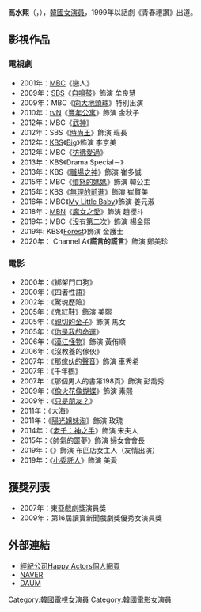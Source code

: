 {{藝人
| 姓名 = 高水熙
| 類型 = 女演員
| 圖片 = 
| 外文名 = 고수희
| 國籍 = {{KOR}}
| 暱稱 = 
| 外文 = ko
| 羅馬拼音 = Ko Su Hee
| 相片 = 
| 出生日期 = {{birth_date_and_age|1976|7|18}}
| 出生地 = {{KOR}}
| 語言 = [[韓語|韓語]]
| 教育程度 = 
| 興趣嗜好 = 
| 出道日期 = 1999年
| 出道作 = 青春禮讚
| 經紀公司 = The Pium Entertainment
}}

'''高水熙'''（{{lang-ko|'''고수희'''}}，{{bd|1976年7月18日}}），[[韓國|韓國]][[女演員|女演員]]，1999年以話劇《青春禮讚》出道。

== 影視作品 ==
=== 電視劇 ===
*2001年：[[文化廣播_(韓國)|MBC]]《戀人》
*2009年：[[SBS_(韓國)|SBS]]《[[自鳴鼓|自鳴鼓]]》飾演 牟良慧
*2009年：MBC《[[向大地頭球|向大地頭球]]》特別出演
*2010年：[[tvN|tvN]]《[[豐年公寓|豐年公寓]]》飾演 金秋子
*2012年：MBC《[[武神_(韓國電視劇)|武神]]》
*2012年：SBS《[[時尚王|時尚王]]》飾演 班長
*2012年：[[韓國放送公社|KBS]]《[[Big|Big]]》飾演 李京美
*2012年：MBC《[[彷彿愛過|彷彿愛過]]》
*2013年：KBS《Drama Special－{{link-ko|青春期整合曲|사춘기 메들리}}》
*2013年：KBS《[[職場之神|職場之神]]》飾演 崔多誠
*2015年：MBC《[[憤怒的媽媽|憤怒的媽媽]]》飾演 韓公主
*2015年：KBS《[[無理的前進|無理的前進]]》飾演 崔賢美
*2016年：MBC《[[My_Little_Baby|My Little Baby]]》飾演 姜元淑
*2018年：[[MBN|MBN]]《[[魔女之愛|魔女之愛]]》飾演 趙櫻斗
*2019年：MBC《[[沒有第二次|沒有第二次]]》飾演 楊金熙
*2019年: KBS《[[Forest_(韓國電視劇)|Forest]]》飾演 金護士
*2020年： Channel A《'''謊言的謊言'''》飾演 鄭美珍

=== 電影 ===
*2000年：《綁架門口狗》
*2000年：《四者性語》
*2002年：《驚魂歷險》
*2005年：《鬼紅鞋》飾演 美熙
*2005年：《[[親切的金子|親切的金子]]》飾演 馬女
*2005年：《[[你是我的命運|你是我的命運]]》
*2006年：《[[漢江怪物|漢江怪物]]》飾演 黃侑順
*2006年：《沒教養的傢伙》
*2007年：《[[那傢伙的聲音|那傢伙的聲音]]》飾演 車秀希
*2007年：《千年鶴》
*2007年：《那個男人的書第198頁》飾演 彭喬秀
*2009年：《[[像火花像蝴蝶|像火花像蝴蝶]]》飾演 素熙
*2009年：《[[只是朋友？|只是朋友？]]》
*2011年：《大海》
*2011年：《[[陽光姐妹淘|陽光姐妹淘]]》飾演 玫瑰
*2014年：《[[老千：神之手|老千：神之手]]》飾演 宋夫人
*2015年：《帥氣的噩夢》飾演 婦女會會長
*2019年：《{{link-ko|自行車王嚴福童|자전차왕 엄복동}}》飾演 布匹店女主人（友情出演）
*2019年：《[[小委託人|小委託人]]》飾演 美愛

== 獲獎列表 ==
*2007年：東亞戲劇獎演員獎
*2009年：第16屆讀賣新聞戲劇獎優秀女演員獎

== 外部連結 ==
*[https://web.archive.org/web/20150404150423/http://www.happyactors.com/artist/05_go_sh.php 經紀公司Happy Actors個人網頁]{{ko}}
*[http://people.search.naver.com/search.naver?where=nexearch&sm=tab_ppn&query=%EA%B3%A0%EC%88%98%ED%9D%AC&os=104803&ie=utf8&key=PeopleService NAVER]{{ko}}
*[http://search.daum.net/search?w=tot&DA=YZR&t__nil_searchbox=btn&sug=&sugo=&o=&q=%EA%B3%A0%EC%88%98%ED%9D%AC DAUM]{{ko}}


{{DEFAULTSORT:Ko Soo-hee}}
[[Category:韓國電視女演員|Category:韓國電視女演員]]
[[Category:韓國電影女演員|Category:韓國電影女演員]]